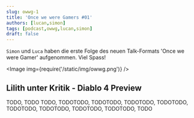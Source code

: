 ```yaml
---
slug: owwg-1
title: 'Once we were Gamers #01'
authors: [lucan,simon]
tags: [podcast,owwg,lucan,simon]
draft: false
---
```



`Simon` und `Luca` haben die erste Folge des neuen Talk-Formats 'Once we were Gamer' aufgenommen. Viel Spass!

<Image img={require('/static/img/owwg.png')} />

<!--truncate-->

## Lilith unter Kritik - Diablo 4 Preview

TODO, TODO TODO, TODOTODO, TODOTODO, TODOTODO, TODOTODO, TODOTODO, TODOTODO, TODOTODO, TODOTODO, TODO

<ReactPlayer
    width="100%"
    height="auto"
    controls
    url='https://m10z.picnotes.de/Fundbuero/Fundbuero%20-%20001.mp3'
/>
